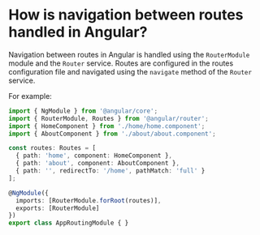 # How is navigation between routes handled in Angular?

Navigation between routes in Angular is handled using the `RouterModule` module and the `Router` service. Routes are configured in the routes configuration file and navigated using the `navigate` method of the `Router` service.

For example:

```typescript
import { NgModule } from '@angular/core';
import { RouterModule, Routes } from '@angular/router';
import { HomeComponent } from './home/home.component';
import { AboutComponent } from './about/about.component';

const routes: Routes = [
  { path: 'home', component: HomeComponent },
  { path: 'about', component: AboutComponent },
  { path: '', redirectTo: '/home', pathMatch: 'full' }
];

@NgModule({
  imports: [RouterModule.forRoot(routes)],
  exports: [RouterModule]
})
export class AppRoutingModule { }

```